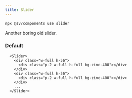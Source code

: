 ```yaml
---
title: Slider
---
```



```bash
npx @sv/components use slider
```

Another boring old slider.


<div class="not-content">
  <Slider client:load>
    <div class="flex-none w-full h-[400px] p-2">
      <div class="w-full h-full bg-zinc-400"></div>
    </div>
    <div class="flex-none w-full h-[400px] p-2">
      <div class="w-full h-full bg-zinc-400"></div>
    </div>
    <div class="flex-none w-full h-[400px] p-2">
      <div class="w-full h-full bg-zinc-400"></div>
    </div>
  </Slider>
</div>

### Default
```tsx
  <Slider>
    <div class="w-full h-56">
      <div class="p-2 w-full h-full bg-zinc-400"></div>
    </div>
    <div class="w-full h-56">
      <div class="p-2 w-full h-full bg-zinc-400"></div>
    </div>
    ...
  </Slider>
```
